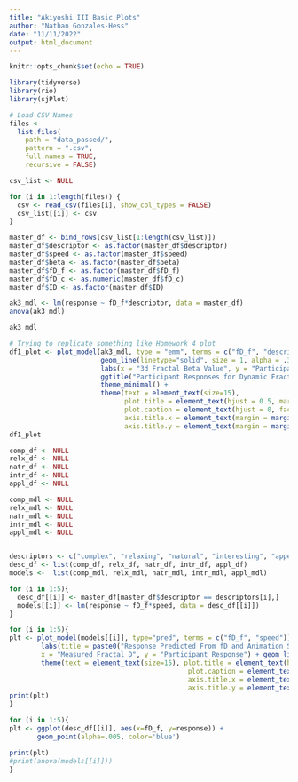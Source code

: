```yaml
---
title: "Akiyoshi III Basic Plots"
author: "Nathan Gonzales-Hess"
date: "11/11/2022"
output: html_document
---
```


```r
knitr::opts_chunk$set(echo = TRUE)

library(tidyverse)
library(rio)
library(sjPlot)
```

```r
# Load CSV Names
files <-
  list.files(
    path = "data_passed/",
    pattern = ".csv",
    full.names = TRUE,
    recursive = FALSE)

csv_list <- NULL

for (i in 1:length(files)) {
  csv <- read_csv(files[i], show_col_types = FALSE)
  csv_list[[i]] <- csv
}
```

```r
master_df <- bind_rows(csv_list[1:length(csv_list)])
master_df$descriptor <- as.factor(master_df$descriptor)
master_df$speed <- as.factor(master_df$speed)
master_df$beta <- as.factor(master_df$beta)
master_df$fD_f <- as.factor(master_df$fD_f)
master_df$fD_c <- as.numeric(master_df$fD_c)
master_df$ID <- as.factor(master_df$ID)
```

```r
ak3_mdl <- lm(response ~ fD_f*descriptor, data = master_df)
anova(ak3_mdl)
```
```r
ak3_mdl

```

```r
# Trying to replicate something like Homework 4 plot
df1_plot <- plot_model(ak3_mdl, type = "emm", terms = c("fD_f", "descriptor"),position=position_stack())+
                       geom_line(linetype="solid", size = 1, alpha = .3) +
                       labs(x = "3d Fractal Beta Value", y = "Participant Response")+
                       ggtitle("Participant Responses for Dynamic Fractals Between Beta 2.5 and 5.5")+
                       theme_minimal() +
                       theme(text = element_text(size=15), 
                             plot.title = element_text(hjust = 0.5, margin = margin(t=20, b=20)),
                             plot.caption = element_text(hjust = 0, face = "italic"),
                             axis.title.x = element_text(margin = margin(t=20, b=10)),
                             axis.title.y = element_text(margin = margin(r=20)))
df1_plot
```


```r
comp_df <- NULL
relx_df <- NULL
natr_df <- NULL
intr_df <- NULL
appl_df <- NULL

comp_mdl <- NULL
relx_mdl <- NULL
natr_mdl <- NULL
intr_mdl <- NULL
appl_mdl <- NULL


descriptors <- c("complex", "relaxing", "natural", "interesting", "appealing")
desc_df <- list(comp_df, relx_df, natr_df, intr_df, appl_df)
models <-  list(comp_mdl, relx_mdl, natr_mdl, intr_mdl, appl_mdl)

for (i in 1:5){
  desc_df[[i]] <- master_df[master_df$descriptor == descriptors[i],]
  models[[i]] <- lm(response ~ fD_f*speed, data = desc_df[[i]])
}

```

```r
for (i in 1:5){
plt <- plot_model(models[[i]], type="pred", terms = c("fD_f", "speed")) +          
        labs(title = paste0("Response Predicted From fD and Animation Speed (\"", ... = str_to_title(descriptors[i]), "\" Descriptor)"),
        x = "Measured Fractal D", y = "Participant Response") + geom_line(linetype = "solid", alpha=.5) +
        theme(text = element_text(size=15), plot.title = element_text(hjust = 0.5, margin = margin(t=20, b=20)),
                                             plot.caption = element_text(hjust = 0, face = "italic"),
                                             axis.title.x = element_text(margin = margin(t=30, b=10)),
                                             axis.title.y = element_text(margin = margin(r=30))) + theme_minimal()
print(plt)
}
```


```r
for (i in 1:5){
plt <- ggplot(desc_df[[i]], aes(x=fD_f, y=response)) + 
       geom_point(alpha=.005, color='blue')

print(plt)
#print(anova(models[[i]]))
}
```




